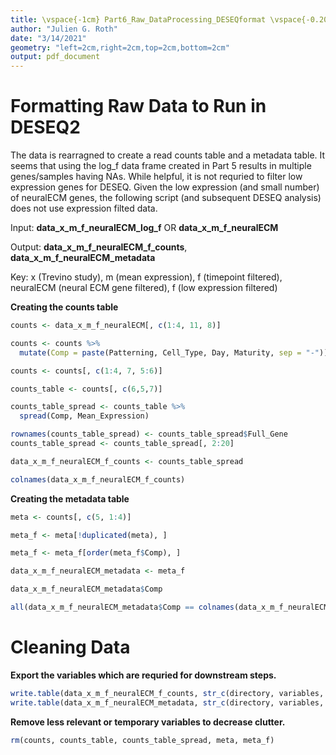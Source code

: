 ---
title: \vspace{-1cm} Part6_Raw_DataProcessing_DESEQformat \vspace{-0.20cm}
author: "Julien G. Roth"
date: "3/14/2021"
geometry: "left=2cm,right=2cm,top=2cm,bottom=2cm"
output: pdf_document
---

# Formatting Raw Data to Run in DESEQ2 #

The data is rearragned to create a read counts table and a metadata table. It seems that using the log_f data frame created in Part 5 results in multiple genes/samples having NAs. While helpful, it is not requried to filter low expression genes for DESEQ. Given the low expression (and small number) of neuralECM genes, the following script (and subsequent DESEQ analysis) does not use expression filted data.

Input: **data_x_m_f_neuralECM_log_f** OR **data_x_m_f_neuralECM**

Output: **data_x_m_f_neuralECM_f_counts**, **data_x_m_f_neuralECM_metadata**

Key: x (Trevino study), m (mean expression), f (timepoint filtered), neuralECM (neural ECM gene filtered), f (low expression filtered)

**Creating the counts table**

```{r, tidy=TRUE}

counts <- data_x_m_f_neuralECM[, c(1:4, 11, 8)]

counts <- counts %>% 
  mutate(Comp = paste(Patterning, Cell_Type, Day, Maturity, sep = "-"))

counts <- counts[, c(1:4, 7, 5:6)]

counts_table <- counts[, c(6,5,7)]

counts_table_spread <- counts_table %>% 
  spread(Comp, Mean_Expression) 

rownames(counts_table_spread) <- counts_table_spread$Full_Gene
counts_table_spread <- counts_table_spread[, 2:20]

data_x_m_f_neuralECM_f_counts <- counts_table_spread

colnames(data_x_m_f_neuralECM_f_counts)
```

**Creating the metadata table**

```{r, tidy=TRUE}

meta <- counts[, c(5, 1:4)]

meta_f <- meta[!duplicated(meta), ]

meta_f <- meta_f[order(meta_f$Comp), ]

data_x_m_f_neuralECM_metadata <- meta_f

data_x_m_f_neuralECM_metadata$Comp
```

```{r, tidy=TRUE}
all(data_x_m_f_neuralECM_metadata$Comp == colnames(data_x_m_f_neuralECM_f_counts))
```


\pagebreak


# Cleaning Data #

**Export the variables which are requried for downstream steps.**

```{r, tidy=TRUE}

write.table(data_x_m_f_neuralECM_f_counts, str_c(directory, variables, "data_x_m_f_neuralECM_f_counts.csv"), sep = ',', row.names = TRUE)
write.table(data_x_m_f_neuralECM_metadata, str_c(directory, variables, "data_x_m_f_neuralECM_metadata.csv"), sep = ',', row.names = FALSE)
```

**Remove less relevant or temporary variables to decrease clutter.**

```{r, tidy=TRUE}

rm(counts, counts_table, counts_table_spread, meta, meta_f)
```